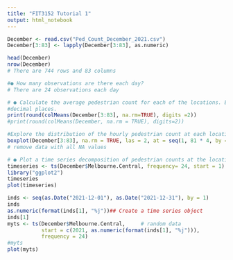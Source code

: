 ```yaml
---
title: "FIT3152 Tutorial 1"
output: html_notebook
---
```


```r
December <- read.csv("Ped_Count_December_2021.csv")
December[3:83] <- lapply(December[3:83], as.numeric)

```

```r
head(December)
nrow(December)
# There are 744 rows and 83 columns
```
```r
#● How many observations are there each day?
# There are 24 observations each day 

```

```r
# ● Calculate the average pedestrian count for each of the locations. Express your answers to two
#decimal places.
print(round(colMeans(December[3:83], na.rm=TRUE), digits =2))
#print(round(colMeans(December, na.rm = TRUE), digits=2))
```
```r
#Explore the distribution of the hourly pedestrian count at each location using boxplots. 
boxplot(December[3:83], na.rm = TRUE, las = 2, at = seq(1, 81 * 4, by = 4), cex = 0, pch = 16, whisklty = 1, col = "purple", boxwex = 3, range = 2000, cex.axis= 0.4, ylim = c(0, 5300))
# remove data with all NA values
```
```r
# ● Plot a time series decomposition of pedestrian counts at the location “Melbourne.Central”.
timeseries <- ts(December$Melbourne.Central, frequency= 24, start = 1)
library("ggplot2")
timeseries
plot(timeseries)
```
```r
inds <- seq(as.Date("2021-12-01"), as.Date("2021-12-31"), by = 1)
inds
as.numeric(format(inds[1], "%j"))## Create a time series object
inds[1]
myts <- ts(December$Melbourne.Central,     # random data
           start = c(2021, as.numeric(format(inds[1], "%j"))),
           frequency = 24)
#myts
plot(myts)
```

